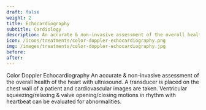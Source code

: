 ---
draft: false
weight: 2
title: Echocardiography
subtitle: Cardiology
description: An accurate & non-invasive assessment of the overall health of the heart with ultrasound.
icon: /icons/treatments/color-doppler-echocardiography.png
img: /images/treatments/color-doppler-echocardiography.jpg
before:
after:
---
 
Color Doppler Echocardiography
An accurate & non-invasive assessment of the overall health of the heart with ultrasound. A transducer is placed on the chest wall of a patient and cardiovascular images are taken. Ventricular squeezing/relaxing & valve opening/closing motions in rhythm with heartbeat can be evaluated for abnormalities.
